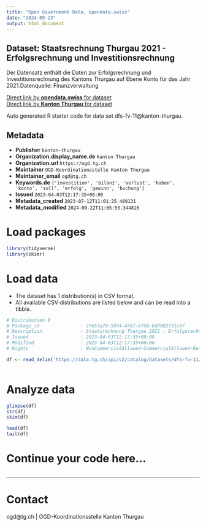 ```yaml
---
title: "Open Government Data, opendata.swiss"
date: "2024-09-23"
output: html_document
---
```


## Dataset: Staatsrechnung Thurgau 2021 - Erfolgsrechnung und Investitionsrechnung

Der Datensatz enthält die Daten zur Erfolgsrechnung und Investitionsrechnung des Kantons Thurgau auf Ebene Konto für das Jahr 2021.Datenquelle: Finanzverwaltung

[Direct link by **opendata.swiss** for dataset](https://opendata.swiss/de/dataset/staatsrechnung-thurgau-2021-erfolgsrechnung-und-investitionsrechnung)<br>
[Direct link by **Kanton Thurgau** for dataset](https://data.tg.ch/explore/dataset/dfs-fv-11/)

Auto generated R starter code for data set dfs-fv-11@kanton-thurgau.

## Metadata

- **Publisher** `kanton-thurgau`
- **Organization.display_name.de** `Kanton Thurgau`
- **Organization.url** `https://ogd.tg.ch`
- **Maintainer** `OGD-Koordinationsstelle Kanton Thurgau`
- **Maintainer_email** `ogd@tg.ch`
- **Keywords.de** `['investition', 'bilanz', 'verlust', 'haben', 'konto', 'soll', 'erfolg', 'gewinn', 'buchung']`
- **Issued** `2023-04-03T12:17:35+00:00`
- **Metadata_created** `2023-07-12T11:01:25.489131`
- **Metadata_modified** `2024-09-22T11:05:53.344816`


# Load packages

```r

library(tidyverse)
library(skimr)

```

# Load data

-   The dataset has 1 distribution(s) in CSV format.
-   All available CSV distributions are listed below and can be read into a tibble.

```r

# Distribution 0
# Package_id               : 37e53a79-5974-4767-bf58-bd7982731c97
# Description              : Staatsrechnung Thurgau 2021 - Erfolgsrechnung und Investitionsrechnung (csv)
# Issued                   : 2023-04-03T12:17:35+00:00
# Modified                 : 2023-04-03T12:17:35+00:00
# Rights                   : NonCommercialAllowed-CommercialAllowed-ReferenceRequired

df <- read_delim('https://data.tg.ch/api/v2/catalog/datasets/dfs-fv-11/exports/csv?use_labels=true')



```

# Analyze data

```r

glimpse(df)
str(df)
skim(df)

head(df)
tail(df)

```

# Continue your code here...

```r

```

------------------------------------------------------------------------

# Contact

ogd@tg.ch | OGD-Koordinationsstelle Kanton Thurgau
